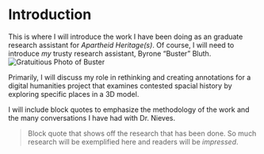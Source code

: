 # Introduction

This is where I will introduce the work I have been doing as an graduate research assistant for *Apartheid Heritage(s)*. Of course, I will need to introduce *my* trusty research assistant, Byrone "Buster" Bluth.
![Gratuitious Photo of Buster](https://drive.google.com/file/d/1b50c6gbbZe7_9giGerYpVZ2aAhDdWyP9/view?usp=sharing | width=100)

Primarily, I will discuss my role in rethinking and creating annotations for a digital humanities project that examines contested spacial history by exploring specific places in a 3D model.

I will include block quotes to emphasize the methodology of the work and the many conversations I have had with Dr. Nieves.

>Block quote that shows off the research that has been done. So much research will be exemplified here and readers will be *impressed*.
